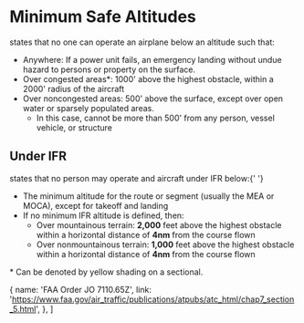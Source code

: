

# Minimum Safe Altitudes

<Reg part="91.119" /> states that no one can operate an airplane below an altitude
such that:

- Anywhere: If a power unit fails, an emergency landing without undue hazard to
  persons or property on the surface.
- Over congested areas\*: 1000' above the highest obstacle, within a 2000'
  radius of the aircraft
- Over noncongested areas: 500' above the surface, except over open water or
  sparsely populated areas.
  - In this case, cannot be more than 500' from any person, vessel vehicle, or
    structure

## Under IFR

<Reg part="91.177" /> states that no person may operate and aircraft under IFR below:{' '}

- The minimum altitude for the route or segment (usually the MEA or MOCA),
  except for takeoff and landing
- If no minimum IFR altitude is defined, then:
  - Over mountainous terrain: **2,000** feet above the highest obstacle within a
    horizontal distance of **4nm** from the course flown
  - Over nonmountainous terrain: **1,000** feet above the highest obstacle
    within a horizontal distance of **4nm** from the course flown

<Footnotes>* Can be denoted by yellow shading on a sectional.</Footnotes>

  {
    name: 'FAA Order JO 7110.65Z',
    link: 'https://www.faa.gov/air_traffic/publications/atpubs/atc_html/chap7_section_5.html',
  },
]
